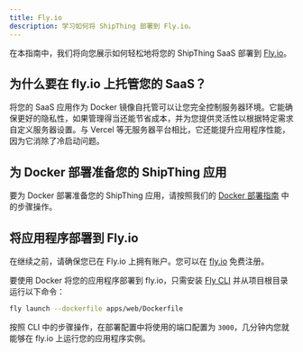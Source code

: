 ```yaml
---
title: Fly.io
description: 学习如何将 ShipThing 部署到 Fly.io。
---
```


在本指南中，我们将向您展示如何轻松地将您的 ShipThing SaaS 部署到 [Fly.io](https://fly.io/)。

## 为什么要在 fly.io 上托管您的 SaaS？
将您的 SaaS 应用作为 Docker 镜像自托管可以让您完全控制服务器环境。它能确保更好的隐私性，如果管理得当还能节省成本，并为您提供灵活性以根据特定需求自定义服务器设置。与 Vercel 等无服务器平台相比，它还能提升应用程序性能，因为它消除了冷启动问题。

## 为 Docker 部署准备您的 ShipThing 应用
要为 Docker 部署准备您的 ShipThing 应用，请按照我们的 [Docker 部署指南](/zh/deployment/docker) 中的步骤操作。

## 将应用程序部署到 Fly.io
在继续之前，请确保您已在 Fly.io 上拥有账户。您可以在 [fly.io](https://fly.io/) 免费注册。

要使用 Docker 将您的应用程序部署到 fly.io，只需安装 [Fly CLI](https://fly.io/docs/cli/) 并从项目根目录运行以下命令：
```sh Terminal
fly launch --dockerfile apps/web/Dockerfile
```
按照 CLI 中的步骤操作，在部署配置中将使用的端口配置为 `3000`，几分钟内您就能够在 fly.io 上运行您的应用程序实例。